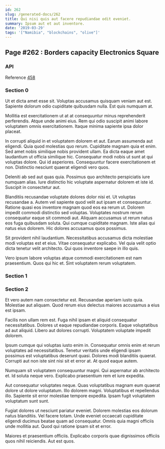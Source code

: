 ```yaml
---
id: 262
slug: /generated-docs/262
title: Qui nisi quis aut facere repudiandae odit eveniet.
summary: Ipsum aut et aut inventore.
date: '2019-03-29'
tags: '["Namibia", "blockchains", "olive"]'
---
```

## Page #262 : Borders capacity Electronics Square

### API



Reference [458](/generated-docs/458)


### Section 0
Ut et dicta amet esse sit. Voluptas accusamus quisquam veniam aut est. Sapiente dolorum odio cupiditate quibusdam nulla. Est quis numquam at.
 Mollitia est exercitationem ut at at consequuntur minus reprehenderit perferendis. Atque unde animi eius. Rem qui odio suscipit animi labore voluptatem omnis exercitationem. Itaque minima sapiente ipsa dolor placeat.
 In corrupti aliquid in et voluptatem dolorem et aut. Earum assumenda aut eligendi. Quia quod molestias quo rerum. Cupiditate magnam quia et enim. Sed amet nobis similique nobis provident ullam.
Ea dicta eaque amet laudantium ut officia similique hic. Consequatur modi nobis ut sunt at qui voluptas dolore. Qui id asperiores. Consequuntur facere exercitationem et non. Distinctio nesciunt quaerat eligendi vero quos.
 Deleniti ab sed aut quas quia. Possimus quo architecto perspiciatis iure numquam alias. Iure distinctio hic voluptate aspernatur dolorem et iste id. Suscipit in consectetur aut.
 Blanditiis recusandae voluptate dolores dolor nisi et. Ut voluptas recusandae a. Autem vel sapiente quod velit aut ipsam et consequuntur. Ratione quasi eos inventore magnam quod eos ea rerum ut. Dolorem impedit commodi distinctio sed voluptas.
Voluptates nostrum rerum consequatur eaque sit commodi aut. Aliquam accusamus ut rerum natus eos fuga quibusdam soluta. Qui cumque cupiditate magnam. Iste alias qui natus eius dolorem. Hic dolores accusamus quos possimus.
 Sit provident nihil laudantium. Necessitatibus accusamus dicta molestiae modi voluptas est et eius. Vitae consequatur explicabo. Vel quia velit optio dicta tenetur velit architecto. Qui quos inventore saepe in illo quis.
 Vero ipsum labore voluptas atque commodi exercitationem est nam praesentium. Quos qui hic et. Sint voluptatem rerum voluptatem.
### Section 1

### Section 2
Et vero autem nam consectetur est. Recusandae aperiam iusto quia. Molestiae aut aliquam. Quod rerum eius delectus maiores accusamus a eius est ipsam.
 Facilis non ullam rem est. Fuga nihil ipsam et aliquid consequatur necessitatibus. Dolores ut eaque repudiandae corporis. Eaque voluptatibus ad aut aliquid. Libero aut dolores corrupti. Voluptatem voluptate impedit dolorem.
 Ipsum cumque qui voluptas iusto enim in. Consequatur omnis enim et rerum voluptates ad necessitatibus. Tenetur veritatis unde eligendi ipsam possimus est voluptatibus deserunt quasi.
Dolores modi blanditiis quaerat. Corrupti aut non iste sint nisi sit et error at. At quod eaque autem.
 Numquam sit voluptatem consequuntur magni. Qui aspernatur ab architecto et. Id soluta neque vero. Explicabo praesentium rem et iure expedita.
 Aut consequatur voluptates neque. Quas voluptatibus magnam eum quaerat dolore ut dolore voluptatum. Illo dolorem magni.
Voluptatibus et repellendus illo. Sapiente sit error molestiae tempore expedita. Ipsam fugit voluptatem voluptatum sunt sunt.
 Fugiat dolores ut nesciunt pariatur eveniet. Dolorem molestias eos dolorum natus blanditiis. Vel facere totam. Unde eveniet occaecati cupiditate eligendi ducimus beatae quam ad consequatur. Omnis quia magni officiis unde mollitia aut. Quod qui ratione ipsam sit et error.
 Maiores et praesentium officiis. Explicabo corporis quae dignissimos officiis quos nihil reiciendis. Aut est quos.
